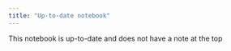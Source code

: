 ```yaml
---
title: "Up-to-date notebook"
---
```


This notebook is up-to-date and does not have a note at the top
